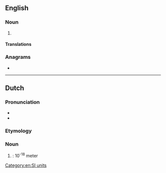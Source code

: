 {{also|atto-meter}}
==English==

===Noun===
{{en-noun}}

# {{alternative spelling of|attometre|from=US|lang=en}}

====Translations====
{{trans-see|attometre}}

===Anagrams===
* {{anagrams|en|atto-metre|attometre}}

[[Category:en:SI units]]

----

==Dutch==

===Pronunciation===
* {{audio|Nl-attometer.ogg|Audio|lang=nl}}
* {{hyphenation|at|to|me|ter|lang=nl}}

===Etymology===
{{prefix|nl|atto|meter}}

===Noun===
{{nl-noun|m|-s|-}}

# {{l|en|attometer}}: 10<sup>-18</sup> meter